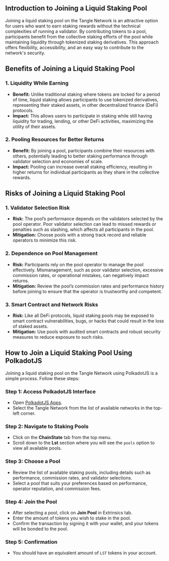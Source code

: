 ## Introduction to Joining a Liquid Staking Pool

Joining a liquid staking pool on the Tangle Network is an attractive option for users who want to earn staking rewards without the technical complexities of running a validator. By contributing tokens to a pool, participants benefit from the collective staking efforts of the pool while maintaining liquidity through tokenized staking derivatives. This approach offers flexibility, accessibility, and an easy way to contribute to the network's security.

## Benefits of Joining a Liquid Staking Pool

### 1. **Liquidity While Earning**

- **Benefit:** Unlike traditional staking where tokens are locked for a period of time, liquid staking allows participants to use tokenized derivatives, representing their staked assets, in other decentralized finance (DeFi) protocols.
- **Impact:** This allows users to participate in staking while still having liquidity for trading, lending, or other DeFi activities, maximizing the utility of their assets.

### 2. **Pooling Resources for Better Returns**

- **Benefit:** By joining a pool, participants combine their resources with others, potentially leading to better staking performance through validator selection and economies of scale.
- **Impact:** Pooling can increase overall staking efficiency, resulting in higher returns for individual participants as they share in the collective rewards.

## Risks of Joining a Liquid Staking Pool

### 1. **Validator Selection Risk**

- **Risk:** The pool’s performance depends on the validators selected by the pool operator. Poor validator selection can lead to missed rewards or penalties such as slashing, which affects all participants in the pool.
- **Mitigation:** Choose pools with a strong track record and reliable operators to minimize this risk.

### 2. **Dependence on Pool Management**

- **Risk:** Participants rely on the pool operator to manage the pool effectively. Mismanagement, such as poor validator selection, excessive commission rates, or operational mistakes, can negatively impact returns.
- **Mitigation:** Review the pool’s commission rates and performance history before joining to ensure that the operator is trustworthy and competent.

### 3. **Smart Contract and Network Risks**

- **Risk:** Like all DeFi protocols, liquid staking pools may be exposed to smart contract vulnerabilities, bugs, or hacks that could result in the loss of staked assets.
- **Mitigation:** Use pools with audited smart contracts and robust security measures to reduce exposure to such risks.

## How to Join a Liquid Staking Pool Using PolkadotJS

Joining a liquid staking pool on the Tangle Network using PolkadotJS is a simple process. Follow these steps:

### Step 1: Access PolkadotJS Interface

- Open [PolkadotJS Apps](https://polkadot.js.org/apps/).
- Select the Tangle Network from the list of available networks in the top-left corner.

### Step 2: Navigate to Staking Pools

- Click on the **ChainState** tab from the top menu.
- Scroll down to the **Lst** section where you will see the `pools` option to view all available pools.

### Step 3: Choose a Pool

- Review the list of available staking pools, including details such as performance, commission rates, and validator selections.
- Select a pool that suits your preferences based on performance, operator reputation, and commission fees.

### Step 4: Join the Pool

- After selecting a pool, click on **Join Pool** in Extrinsics tab.
- Enter the amount of tokens you wish to stake in the pool.
- Confirm the transaction by signing it with your wallet, and your tokens will be bonded to the pool.

### Step 5: Confirmation

- You should have an equivalent amount of `LST` tokens in your account.
